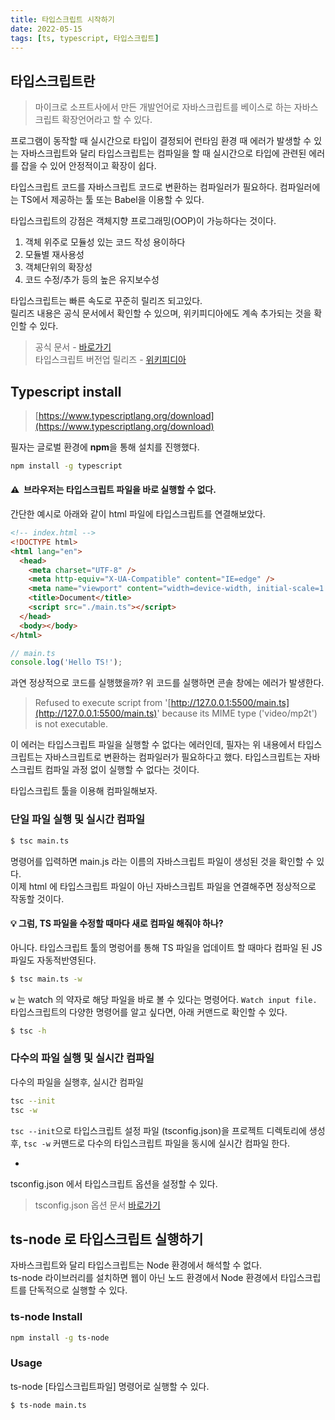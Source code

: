 ```yaml
---
title: 타입스크립트 시작하기
date: 2022-05-15
tags: [ts, typescript, 타입스크립트]
---
```


## 타입스크립트란

> 마이크로 소프트사에서 만든 개발언어로 자바스크립트를 베이스로 하는 자바스크립트 확장언어라고 할 수 있다.

프로그램이 동작할 때 실시간으로 타입이 결정되어 런타임 환경 때 에러가 발생할 수 있는 자바스크립트와 달리
타입스크립트는 컴파일을 할 때 실시간으로 타입에 관련된 에러를 잡을 수 있어 안정적이고 확장이 쉽다.

타입스크립트 코드를 자바스크립트 코드로 변환하는 컴파일러가 필요하다.
컴파일러에는 TS에서 제공하는 툴 또는 Babel을 이용할 수 있다.

타입스크립트의 강점은 객체지향 프로그래밍(OOP)이 가능하다는 것이다.

1. 객체 위주로 모듈성 있는 코드 작성 용이하다
2. 모듈별 재사용성
3. 객체단위의 확장성
4. 코드 수정/추가 등의 높은 유지보수성

타입스크립트는 빠른 속도로 꾸준히 릴리즈 되고있다.  
릴리즈 내용은 공식 문서에서 확인할 수 있으며, 위키피디아에도 계속 추가되는 것을 확인할 수 있다.

> 공식 문서 - [바로가기](https://www.typescriptlang.org/)  
> 타입스크립트 버전업 릴리즈 - [위키피디아](https://en.wikipedia.org/wiki/TypeScript)

## Typescript install

> [https://www.typescriptlang.org/download](https://www.typescriptlang.org/download)

필자는 글로벌 환경에 **npm**을 통해 설치를 진행했다.

```bash
npm install -g typescript
```

#### ⚠️  브라우저는 타입스크립트 파일을 바로 실행할 수 없다.

간단한 예시로 아래와 같이 html 파일에 타입스크립트를 연결해보았다.

```html
<!-- index.html -->
<!DOCTYPE html>
<html lang="en">
  <head>
    <meta charset="UTF-8" />
    <meta http-equiv="X-UA-Compatible" content="IE=edge" />
    <meta name="viewport" content="width=device-width, initial-scale=1.0" />
    <title>Document</title>
    <script src="./main.ts"></script>
  </head>
  <body></body>
</html>
```

```ts
// main.ts
console.log('Hello TS!');
```

과연 정상적으로 코드를 실행했을까? 위 코드를 실행하면 콘솔 창에는 에러가 발생한다.

> Refused to execute script from '[http://127.0.0.1:5500/main.ts](http://127.0.0.1:5500/main.ts)' because its MIME type ('video/mp2t') is not executable.

이 에러는 타입스크립트 파일을 실행할 수 없다는 에러인데, 필자는 위 내용에서 타입스크립트는 자바스크립트로 변환하는 컴파일러가 필요하다고 했다. 타입스크립트는 자바스크립트 컴파일 과정 없이 실행할 수 없다는 것이다.

타입스크립트 툴을 이용해 컴파일해보자.

### 단일 파일 실행 및 실시간 컴파일

```bash
$ tsc main.ts
```

명령어를 입력하면 main.js 라는 이름의 자바스크립트 파일이 생성된 것을 확인할 수 있다.  
이제 html 에 타입스크립트 파일이 아닌 자바스크립트 파일을 연결해주면 정상적으로 작동할 것이다.

#### 💡 그럼, TS 파일을 수정할 때마다 새로 컴파일 해줘야 하나?

아니다. 타입스크립트 툴의 명렁어를 통해 TS 파일을 업데이트 할 때마다 컴파일 된 JS 파일도 자동적반영된다.

```bash
$ tsc main.ts -w
```

`w` 는 watch 의 약자로 해당 파일을 바로 볼 수 있다는 명령어다. `Watch input file.`  
타입스크립트의 다양한 명령어를 알고 싶다면, 아래 커맨드로 확인할 수 있다.

```bash
$ tsc -h
```

### 다수의 파일 실행 및 실시간 컴파일

다수의 파일을 실행후, 실시간 컴파일

```bash
tsc --init
tsc -w
```

`tsc --init`으로 타입스크립트 설정 파일 (tsconfig.json)을 프로젝트 디렉토리에 생성 후,
`tsc -w` 커맨드로 다수의 타입스크립트 파일을 동시에 실시간 컴파일 한다.

-

tsconfig.json 에서 타입스크립트 옵션을 설정할 수 있다.

> tsconfig.json 옵션 문서 [바로가기](https://www.typescriptlang.org/tsconfig/)

## ts-node 로 타입스크립트 실행하기

자바스크립트와 달리 타입스크립트는 Node 환경에서 해석할 수 없다.  
ts-node 라이브러리를 설치하면 웹이 아닌 노드 환경에서 Node 환경에서 타입스크립트를 단독적으로 실행할 수 있다.

### ts-node Install

```bash
npm install -g ts-node
```

### Usage

ts-node [타입스크립트파일] 명령어로 실행할 수 있다.

```bash
$ ts-node main.ts
```

